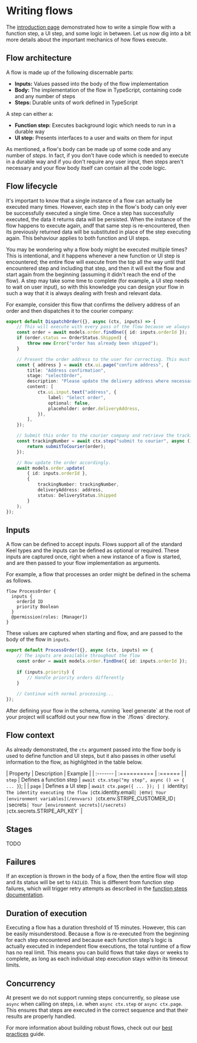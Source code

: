 
# Writing flows

The [introduction page](/flows) demonstrated how to write a simple flow with a function step, a UI step, and some logic in between. Let us now dig into a bit more details about the important mechanics of how flows execute.

## Flow architecture

A flow is made up of the following discernable parts:

 - **Inputs:** Values passed into the body of the flow implementation
 - **Body:** The implementation of the flow in TypeScript, containing code and any number of steps
 - **Steps:** Durable units of work defined in TypeScript

A step can either a:

 - **Function step:** Executes background logic which needs to run in a durable way
 - **UI step:** Presents interfaces to a user and waits on them for input

As mentioned, a flow's body can be made up of some code and any number of *steps*.  In fact, if you don't have code which is needed to execute in a durable way and if you don't require any user input, then steps aren't necessary and your flow body itself can contain all the code logic.

## Flow lifecycle

It's important to know that a single instance of a flow can actually be executed many times. However, each step in the flow's body can only ever be successfully executed a single time. Once a step has successfully executed, the data it returns data will be persisted. When the instance of the flow happens to execute again, andf that same step is re-encountered, then its previously returned data will be substituted in place of the step executing again. This behaviour applies to both function and UI steps.

You may be wondering why a flow body might be executed multiple times? This is intentional, and it happens whenever a new function or UI step is encountered; the entire flow will execute from the top all the way until that encountered step and including that step, and then it will exit the flow and start again from the beginning (assuming it didn't reach the end of the flow). A step may take some time to complete (for example, a UI step needs to wait on user input), so with this knowledge you can design your flow in such a way that it is always dealing with fresh and relevant data.

For example, consider this flow that confirms the delivery address of an order and then dispatches it to the courier company:

```ts
export default DispatchOrder({}, async (ctx, inputs) => {
    // This will execute with every pass of the flow because we always want to get the latest data.
    const order = await models.order.findOne({ id: inputs.orderId });
    if (order.status == OrderStatus.Shipped) {
        throw new Error("order has already been shipped");
    }

    // Present the order address to the user for correcting. This must only ever happen once.
    const { address } = await ctx.ui.page("confirm address", {
        title: "Address confirmation",
        stage: "selectOrder",
        description: "Please update the delivery address where necessary",
        content: [
            ctx.ui.input.text("address", {
                label: "Select order",
                optional: false,
                placeholder: order.deliveryAddress,
            }),
        ],
    });

    // Submit this order to the courier company and retrieve the tracking number. This must only ever happen once.
    const trackingNumber = await ctx.step("submit to courier", async () => {
        return submitToCourier(order);
    });

    // Now update the order accordingly.
    await models.order.update(
        { id: inputs.orderId },
        { 
            trackingNumber: trackingNumber,
            deliveryAddress: address,
            status: DeliveryStatus.Shipped
        }
    );
});
```

## Inputs

A flow can be defined to accept inputs. Flows support all of the standard Keel types and the inputs can be defined as optional or required. These inputs are captured once, right when a new instance of a flow is started, and are then passed to your flow implementation as arguments.

For example, a flow that processes an order might be defined in the schema as follows.

```keel
flow ProcessOrder {
  inputs {
    orderId ID
    priority Boolean
  }
  @permission(roles: [Manager])
}
```

These values are captured when starting and flow, and are passed to the body of the flow in `inputs`.

```ts
export default ProcessOrder({}, async (ctx, inputs) => {
    // The inputs are available throughout the flow
    const order = await models.order.findOne({ id: inputs.orderId });
    
    if (inputs.priority) {
        // Handle priority orders differently
    }
    
    // Continue with normal processing...
});
```

<Callout >
  After defining your flow in the schema, running `keel generate` at the root of your project will scaffold out your new flow in the `/flows` directory.
</Callout>

## Flow context

As already demonstrated, the `ctx` argument passed into the flow body is used to define function and UI steps, but it also passes in other useful information to the flow, as highlighted in the table below.

| Property | Description | Example |
| :------- | :========== | :====== |
| `step` | Defines a function step | `await ctx.step("my step", async () => { ... }`); |
| `page` | Defines a UI step | `await ctx.page({ ... }); |
| `identity` | The identity executing the flow | `ctx.identity.email` |
| `env` | Your [environment variables](/envvars) | `ctx.env.STRIPE_CUSTOMER_ID` |
| `secrets` | Your [environment secrets](/secrets) | `ctx.secrets.STRIPE_API_KEY` |

## Stages

TODO

## Failures

If an exception is thrown in the body of a flow, then the entire flow will stop and its status will be set to `FAILED`. This is different from function step failures, which will trigger retry attempts as described in the [function steps documentation](/flows/functions#retry-logic).

## Duration of execution

Executing a flow has a duration threshold of 15 minutes. However, this can be easily misunderstood. Because a flow is re-executed from the beginning for each step encountered and because each function step's logic is actually executed in independent flow executions, the total runtime of a flow has no real limit. This means you can build flows that take days or weeks to complete, as long as each individual step execution stays within its timeout limits.

## Concurrency

At present we do not support running steps concurrently, so please use `async` when calling on steps, i.e. when `async ctx.step` or `async ctx.page`. This ensures that steps are executed in the correct sequence and that their results are properly handled.

For more information about building robust flows, check out our [best practices](/flows/best-practices) guide.
